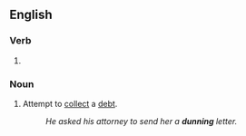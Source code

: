 ==English==

===Verb===
{{head|en|verb form}}

# {{present participle of|en|dun|nocat=1}}

===Noun===
{{en-noun|~}}

# Attempt to [[collect]] a [[debt]].
#: ''He asked his attorney to send her a '''dunning''' letter.''